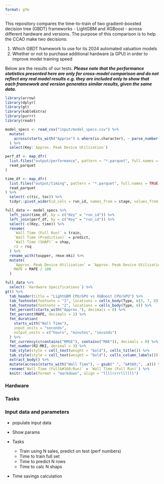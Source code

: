 ```yaml
---
format: gfm
---
```


This repository compares the time-to-train of two gradient-boosted decision tree (GBDT) frameworks - LightGBM and XGBoost - across different hardware and versions. The purpose of this comparison is to help the CCAO make two decisions:

1. Which GBDT framework to use for its 2024 automated valuation models
2. Whether or not to purchase additional hardware (a GPU) in order to improve model training speed

Below are the results of our tests. ***Please note that the performance statistics presented here are only for cross-model comparison and do not reflect any real model results e.g. they are included only to show that each framework and version generates similar results, given the same data.***

```r
library(arrow)
library(dplyr)
library(gt)
library(kableExtra)
library(purrr)
library(readr)

model_specs <- read_csv("input/model_specs.csv") %>%
  mutate(
    across(starts_with("Approx") & where(is.character), ~ parse_number(.x))
  ) %>%
  select(Key:`Approx. Peak Device Utilization`)

perf_df <- map_dfr(
  list.files("output/performance", pattern = "*.parquet", full.names = TRUE),
  read_parquet
)

time_df <- map_dfr(
  list.files("output/timing", pattern = "*.parquet", full.names = TRUE),
  read_parquet
) %>%
  select(-c(tic, toc)) %>%
  tidyr::pivot_wider(id_cols = run_id, names_from = stage, values_from = time)

full_data <- model_specs %>%
  left_join(time_df, by = c("Key" = "run_id")) %>%
  left_join(perf_df, by = c("Key" = "run_id")) %>%
  select(-c(Key, time)) %>%
  rename(
    `Wall Time (Full Run)` = train,
    `Wall Time (Prediction)` = predict,
    `Wall Time (SHAP)` = shap,
    r2 = rsq
  ) %>%
  rename_with(toupper, rmse:mki) %>%
  mutate(
    `Approx. Peak Device Utilization` = `Approx. Peak Device Utilization` / 100,
    MAPE = MAPE / 100
  )
```

```r
full_data %>%
  select(-`Hardware Specifications`) %>%
gt() %>%
  tab_header(title = "LightGBM CPU/GPU vs XGBoost CPU/GPU") %>%
  tab_footnote(footnote = "1", locations = cells_body(Type, c(3, 7, 8))) %>%
  tab_footnote(footnote = "2", locations = cells_body(Type, 6)) %>%
  fmt_percent(starts_with("Approx."), decimals = 0) %>%
  fmt_percent(MAPE, decimals = 2) %>%
  fmt_duration(
    starts_with("Wall Time"),
    input_units = "seconds",
    output_units = c("hours", "minutes", "seconds")
  ) %>%
  fmt_currency(c(contains("RMSE"), contains("MAE")), decimals = 0) %>%
  fmt_number(R2:MKI, decimal = 3) %>%
  tab_style(style = cell_text(weight = "bold"), cells_title()) %>%
  tab_style(style = cell_text(weight = "bold"), cells_column_labels()) %>%
  extract_body() %>%
  mutate(across(starts_with("Wall Time"), ~ gsub(" ", "&#160;", .x))) %>%
  rename(`Wall Time (Full&#160;Run)` = `Wall Time (Full Run)`) %>%
  knitr::kable(format = "markdown", align = "llllrrrrllllll")
```

### Hardware

### Tasks

### Input data and parameters

- populate input data

- Show params
- Tasks
  - Train using N sales, predict on test (perf numbers)
  - Time to train full set
  - Time to predict N rows
  - Time to calc N shaps
  
  
- Time savings calculation
